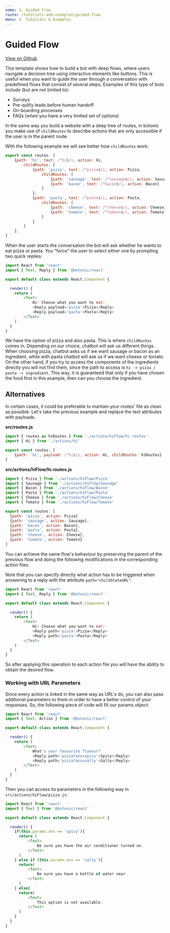 ```yaml
---
name: 1. Guided Flow
route: /tutorials-and-examples/guided-flow
menu: 4. Tutorials & Examples
---
```


# **Guided Flow**

[View on Github](https://github.com/hubtype/botonic/tree/master/templates/childs)

This template shows how to build a bot with deep flows, where users navigate a decision tree using interactive elements like buttons. This is useful when you want to guide the user through a conversation with predefined flows that consist of several steps. Examples of this type of bots include (but are not limited to):

* Surveys
* Pre-qulify leads before human handoff
* On-boarding processes
* FAQs (when you have a very limited set of options)

In the same way you build a website with a deep tree of routes, in botonic you make use of `childRoutes` to describe actions that are only accessible if the user is in the parent route.

With the following example we will see better how `childRoutes` work:

```javascript
export const routes: [
    {path: 'hi', text: /^hi$/i, action: Hi,
        childRoutes: [
            {path: 'pizza', text: /^pizza$/i, action: Pizza, 
                childRoutes: [
                    {path: 'sausage', text: /^sausage$/i, action: Sausage},
                    {path: 'bacon', text: /^bacon$/i, action: Bacon}
                ]
            },
            {path: 'pasta', text: /^pasta$/i, action: Pasta, 
                childRoutes: [
                    {path: 'cheese', text: /^cheese$/i, action: Cheese},
                    {path: 'tomato', text: /^tomato$/i, action: Tomato}
                ]
            }
        ]
    },
]
```

When the user starts the conversation the bot will ask whether he wants to eat pizza or pasta. You "force" the user to select either one by prompting two quick replies:

```javascript
import React from 'react'
import { Text, Reply } from '@botonic/react'

export default class extends React.Component {

  render() {
    return (
        <Text>
            Hi! Choose what you want to eat:
            <Reply payload='pizza'>Pizza</Reply>
            <Reply payload='pasta'>Pasta</Reply>
        </Text>
    )
  }
}
```

We have the option of pizza and also pasta. This is where `childRoutes` comes in. Depending on our choice, chatbot will ask us different things. When choosing pizza, chatbot asks us if we want sausage or bacon as an ingredient, while with pasta chatbot will ask us if we want cheese or tomato. On the other hand, if you try to access the components of the ingredients directly you will not find them, since the path to access is `hi -> pizza / pasta -> ingredient`. This way, it is guaranteed that only if you have chosen the food first in this example, then can you choose the ingredient.

## Alternatives

In certain cases, it could be preferable to mantain your routes' file as clean as possible. Let's take the previous example and replace the text attributes with payloads.

**src/routes.js**

```javascript
import { routes as hiRoutes } from './actions/hiFlow/hi.routes'
import { Hi } from './actions/hi'

export const routes: [
    {path: 'hi', payload: /^hi$/i, action: Hi, childRoutes: hiRoutes}
] 
```

**src/actions/hiFlow/hi.routes.js**

```javascript
import { Pizza } from './actions/hiFlow/Pizza'
import { Sausage } from './actions/hiFlow/Sausage'
import { Bacon } from './actions/hiFlow/Bacon'
import { Pasta } from './actions/hiFlow/Pasta'
import { Cheese } from './actions/hiFlow/Cheese'
import { Tomato } from './actions/hiFlow/Tomato'

export const routes: [
  {path: 'pizza', action: Pizza}
  {path: 'sausage', action: Sausage},
  {path: 'bacon', action: Bacon},
  {path: 'pasta', action: Pasta},
  {path: 'cheese', action: Cheese},
  {path: 'tomato', action: Tomato}
]

```

You can achieve the same flow's behaviour by preserving the parent of the previous flow and doing the following modifications in the corresponding action files:

Note that you can specify directly what action has to be triggered when answering to a reply with the attribute `path="childStateURL"`. 


```javascript
import React from 'react'
import { Text, Reply } from '@botonic/react'

export default class extends React.Component {

  render() {
    return (
        <Text>
            Hi! Choose what you want to eat:
            <Reply path='pizza'>Pizza</Reply>
            <Reply path='pasta'>Pasta</Reply>
        </Text>
    )
  }
}
```

So after applying this operation to each action file you will have the ability to obtain the desired flow.

### Working with URL Parameters

Since every action is linked in the same way as URL's do, you can also pass additional parameters to them in order to have a better control of your responses. So, the following piece of code will fill our params object:

```javascript
import React from 'react'
import { Text, Action } from '@botonic/react'

export default class extends React.Component {

  render() {
    return (
        <Text>
            What's your favourite flavour?
            <Reply path='pizza?ans=spicy'>Spicy</Reply>
            <Reply path='pizza?ans=salty'>Salty</Reply>
        </Text>
    )
  }
}
```

Then you can access its parameters in the following way in `src/actions/hiFlow/pizza.js`:

```javascript
import React from 'react'
import { Text } from '@botonic/react'

export default class extends React.Component {

  render() {
    if(this.params.ans == 'spicy'){
      return (
          <Text>
              Be sure you have the air conditioner turned on.
          </Text>
      )     
    } else if (this.params.ans == 'salty'){
      return(
          <Text>
              Be sure you have a bottle of water near.
          </Text>
      )
    } else{
      return(
          <Text>
              This option is not available.
          </Text>
      )
    }
  }
}
```




